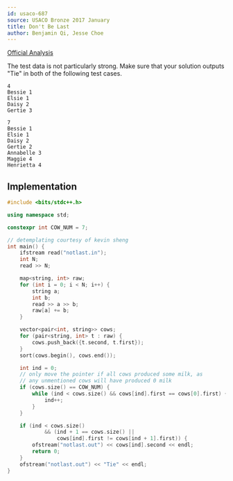 ---
id: usaco-687
source: USACO Bronze 2017 January
title: Don't Be Last
author: Benjamin Qi, Jesse Choe
---

[Official Analysis](http://www.usaco.org/current/data/sol_notlast_bronze_jan17.html)

The test data is not particularly strong. Make sure that your solution outputs
"Tie" in both of the following test cases.

```
4
Bessie 1
Elsie 1
Daisy 2
Gertie 3
```

```
7
Bessie 1
Elsie 1
Daisy 2
Gertie 2
Annabelle 3
Maggie 4
Henrietta 4
```

<LanguageSection>

<CPPSection>

## Implementation

```cpp
#include <bits/stdc++.h>

using namespace std;

constexpr int COW_NUM = 7;

// detemplating courtesy of kevin sheng
int main() {
	ifstream read("notlast.in");
	int N;
	read >> N;

	map<string, int> raw;
	for (int i = 0; i < N; i++) {
		string a;
		int b;
		read >> a >> b;
		raw[a] += b;
	}

	vector<pair<int, string>> cows;
	for (pair<string, int> t : raw) {
		cows.push_back({t.second, t.first});
	}
	sort(cows.begin(), cows.end());

	int ind = 0;
	// only move the pointer if all cows produced some milk, as
	// any unmentioned cows will have produced 0 milk
	if (cows.size() == COW_NUM) {
		while (ind < cows.size() && cows[ind].first == cows[0].first) {
			ind++;
		}
	}

	if (ind < cows.size()
			&& (ind + 1 == cows.size() ||
				cows[ind].first != cows[ind + 1].first)) {
		ofstream("notlast.out") << cows[ind].second << endl;
		return 0;
	}
	ofstream("notlast.out") << "Tie" << endl;
}
```

</CPPSection>

</LanguageSection>
